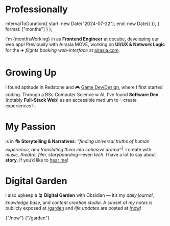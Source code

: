 
# <Icon name="lucide:briefcase" /> Professionally

  intervalToDuration({ start: new Date("2024-07-22"), end: new Date() }),
  { format: ["months"] }
);

I'm {monthsWorking} in as **Frontend Engineer** at <Favicon img={DecubeIcon} alt="decube logo" url="https://decube.io" backgroundColor="white">decube</Favicon>, developing our web app! Previously with <Favicon img={AirasiaMoveIcon}  alt="airasia MOVE logo" url="https://www.linkedin.com/company/airasia-super-app/mycompany/">Airasia MOVE</Favicon>, working on **UI/UX & Network Logic** for the ✈️ _flights booking web-interface_ at [airasia.com](https://airasia.com).

# <Icon name="lucide:user-cog" /> Growing Up

I found aptitude in Redstone and 🎮 [Game Dev/Design](https://www.planetminecraft.com/member/calebchan/), where I first started coding. Through a <Favicon img={UoNIcon} url="https://www.nottingham.ac.uk/" alt="University of Nottingham logo">BSc Computer Science w AI</Favicon>, I’ve found **Software Dev** (notably **Full-Stack Web**) as an accessible medium to ✨create experiences✨.

<div class="flex-row">
  <SocialLink link="LINKEDIN" class="accent" />
  <SocialLink link="CV" class="accent" />
</div>

# <Icon name="lucide:flame" /> My Passion

is in 🎭 **Storytelling & Narratives**: _“finding universal truths of human experience, and translating them into cohesive drama”_<sup><a href="https://www.helpingwritersbecomeauthors.com/a-writer-or-a-storyteller">1</a></sup>. I create with _music, theatre, film, storyboarding_—even _tech_. I have a lot to say about **story**, if you’d like to [hear me](/garden)!

# <Icon name="lucide:trees" /> Digital Garden

I also upkeep a 🪴 **Digital Garden** with <Favicon img={ObsidianIcon} alt="obsidian logo" url="https://obsidian.md">Obsidian</Favicon> — it’s my _daily journal_, _knowledge base_, and _content creation studio_. A subset of _my notes_ is publicly exposed at [/garden](/garden) and _life updates_ are posted at [/now](/now)!

<div class="flex-row">
  <AccentA href="/now">
    <Icon name="lucide:timer-reset" />
    {"/now"}
  </AccentA>
  <AccentA href="/garden">
    <Icon name="lucide:trees" />
    {"/garden"}
  </AccentA>
</div>
